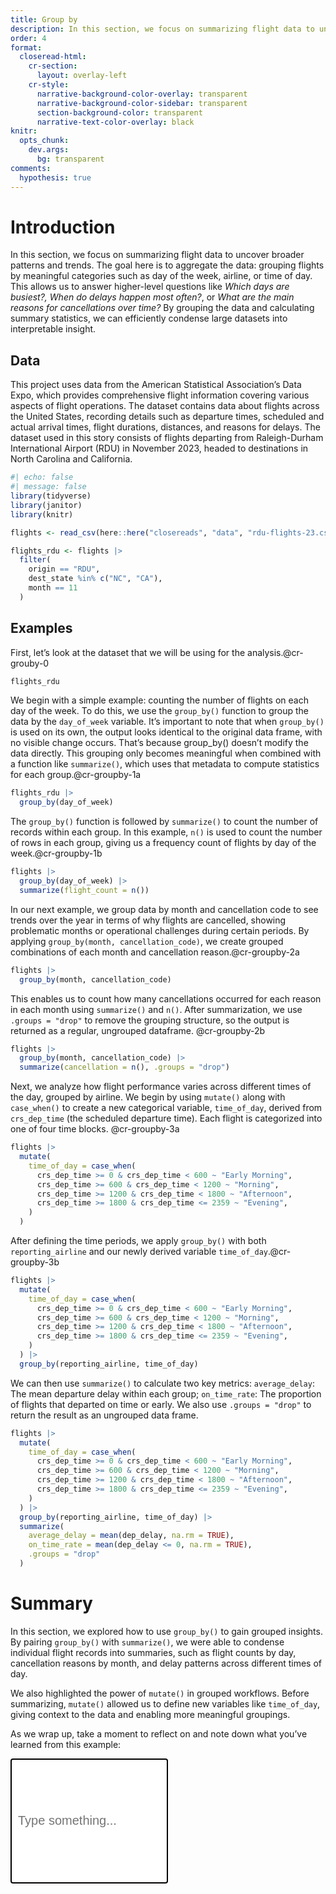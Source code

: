 ```yaml
---
title: Group by
description: In this section, we focus on summarizing flight data to uncover broader patterns and trends.
order: 4
format:
  closeread-html:
    cr-section:
      layout: overlay-left
    cr-style:
      narrative-background-color-overlay: transparent
      narrative-background-color-sidebar: transparent
      section-background-color: transparent
      narrative-text-color-overlay: black
knitr:
  opts_chunk: 
    dev.args:
      bg: transparent
comments:
  hypothesis: true
---
```


# Introduction

In this section, we focus on summarizing flight data to uncover broader patterns and trends. The goal here is to aggregate the data: grouping flights by meaningful categories such as day of the week, airline, or time of day. This allows us to answer higher-level questions like *Which days are busiest?, When do delays happen most often?*, or *What are the main reasons for cancellations over time?* By grouping the data and calculating summary statistics, we can efficiently condense large datasets into interpretable insight.

## Data

This project uses data from the American Statistical Association's Data Expo, which provides comprehensive flight information covering various aspects of flight operations. The dataset contains data about flights across the United States, recording details such as departure times, scheduled and actual arrival times, flight durations, distances, and reasons for delays. The dataset used in this story consists of flights departing from Raleigh-Durham International Airport (RDU) in November 2023, headed to destinations in North Carolina and California.

```r
#| echo: false
#| message: false
library(tidyverse)
library(janitor)
library(knitr)

flights <- read_csv(here::here("closereads", "data", "rdu-flights-23.csv"))

flights_rdu <- flights |>
  filter(
    origin == "RDU",
    dest_state %in% c("NC", "CA"),
    month == 11
  )
```

## Examples

::::{.cr-section}

First, let's look at the dataset that we will be using for the analysis.[@cr-grouby-0]{highlight="1"}

:::{#cr-grouby-0}
```r
flights_rdu
```
:::

We begin with a simple example: counting the number of flights on each day of the week. To do this, we use the `group_by()` function to group the data by the `day_of_week` variable. It’s important to note that when `group_by()` is used on its own, the output looks identical to the original data frame, with no visible change occurs. That’s because group_by() doesn’t modify the data directly. This grouping only becomes meaningful when combined with a function like `summarize()`, which uses that metadata to compute statistics for each group.[@cr-groupby-1a]{highlight="3"}

:::{#cr-groupby-1a}
```r
flights_rdu |>
  group_by(day_of_week)
```
:::

The `group_by()` function is followed by `summarize()` to count the number of records within each group. In this example, `n()` is used to count the number of rows in each group, giving us a frequency count of flights by day of the week.[@cr-groupby-1b]{highlight="3"}

:::{#cr-groupby-1b}
```r
flights |>
  group_by(day_of_week) |>
  summarize(flight_count = n())
```
:::

In our next example, we group data by month and cancellation code to see trends over the year in terms of why flights are cancelled, showing problematic months or operational challenges during certain periods. By applying `group_by(month, cancellation_code)`, we create grouped combinations of each month and cancellation reason.[@cr-groupby-2a]{highlight="2"}

:::{#cr-groupby-2a}
```r
flights |>
  group_by(month, cancellation_code)
```
:::

This enables us to count how many cancellations occurred for each reason in each month using `summarize()` and `n()`. After summarization, we use `.groups = "drop"` to remove the grouping structure, so the output is returned as a regular, ungrouped dataframe. [@cr-groupby-2b]{highlight="3"}

:::{#cr-groupby-2b}
```r
flights |>
  group_by(month, cancellation_code) |>
  summarize(cancellation = n(), .groups = "drop")
```
:::


Next, we analyze how flight performance varies across different times of the day, grouped by airline. We begin by using `mutate()` along with `case_when()` to create a new categorical variable, `time_of_day`, derived from `crs_dep_time` (the scheduled departure time). Each flight is categorized into one of four time blocks. [@cr-groupby-3a]{highlight="2-9"}

:::{#cr-groupby-3a}
```r
flights |>
  mutate(
    time_of_day = case_when(
      crs_dep_time >= 0 & crs_dep_time < 600 ~ "Early Morning",
      crs_dep_time >= 600 & crs_dep_time < 1200 ~ "Morning",
      crs_dep_time >= 1200 & crs_dep_time < 1800 ~ "Afternoon",
      crs_dep_time >= 1800 & crs_dep_time <= 2359 ~ "Evening",
    )
  )
```
:::

After defining the time periods, we apply `group_by()` with both `reporting_airline` and our newly derived variable `time_of_day`.[@cr-groupby-3b]{highlight=10}

:::{#cr-groupby-3b}
```r
flights |>
  mutate(
    time_of_day = case_when(
      crs_dep_time >= 0 & crs_dep_time < 600 ~ "Early Morning",
      crs_dep_time >= 600 & crs_dep_time < 1200 ~ "Morning",
      crs_dep_time >= 1200 & crs_dep_time < 1800 ~ "Afternoon",
      crs_dep_time >= 1800 & crs_dep_time <= 2359 ~ "Evening",
    )
  ) |>
  group_by(reporting_airline, time_of_day)
```
:::

We can then use `summarize()` to calculate two key metrics: `average_delay`: The mean departure delay within each group; `on_time_rate`: The proportion of flights that departed on time or early. We also use `.groups = "drop"` to return the result as an ungrouped data frame.

:::{#cr-groupby-3c}
```r
flights |>
  mutate(
    time_of_day = case_when(
      crs_dep_time >= 0 & crs_dep_time < 600 ~ "Early Morning",
      crs_dep_time >= 600 & crs_dep_time < 1200 ~ "Morning",
      crs_dep_time >= 1200 & crs_dep_time < 1800 ~ "Afternoon",
      crs_dep_time >= 1800 & crs_dep_time <= 2359 ~ "Evening",
    )
  ) |>
  group_by(reporting_airline, time_of_day) |>
  summarize(
    average_delay = mean(dep_delay, na.rm = TRUE),
    on_time_rate = mean(dep_delay <= 0, na.rm = TRUE),
    .groups = "drop"
  )
```
:::

::::

# Summary
In this section, we explored how to use `group_by()` to gain grouped insights. By pairing `group_by()` with `summarize()`, we were able to condense individual flight records into summaries, such as flight counts by day, cancellation reasons by month, and delay patterns across different times of day.

We also highlighted the power of `mutate()` in grouped workflows. Before summarizing, `mutate()` allowed us to define new variables like `time_of_day`, giving context to the data and enabling more meaningful groupings.

As we wrap up, take a moment to reflect on and note down what you've learned from this example:

<input type="text" id="inputText" name="inputText" placeholder="Type something..." style="width: 50%; height: 200px; font-size: 20px; padding: 10px; border: 2px solid #000000; border-radius: 4px;">